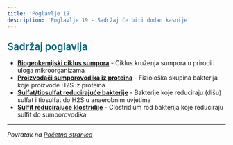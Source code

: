```yaml
---
title: 'Poglavlje 19'
description: 'Poglavlje 19 - Sadržaj će biti dodan kasnije'
---
```



<h3 style="color: #096279; font-size: 1.4rem; font-weight: 600; margin: 1.5rem 0 1rem 0;">Sadržaj poglavlja</h3>

- **[Biogeokemijski ciklus sumpora](/poglavlje-19/biogeokemijski-ciklus-sumpora)** - Ciklus kruženja sumpora u prirodi i uloga mikroorganizama
- **[Proizvođači sumporovodika iz proteina](/poglavlje-19/proizvodaci-sumporovodika-iz-proteina)** - Fiziološka skupina bakterija koje proizvode H2S iz proteina
- **[Sulfat/tiosulfat reducirajuće bakterije](/poglavlje-19/sulfat-i-tiosulfat-reducirajuce-bakterije)** - Bakterije koje reduciraju (dišu) sulfat i tiosulfat do H2S u anaerobnim uvjetima
- **[Sulfit reducirajuće klostridije](/poglavlje-19/sulfit-reducirajuce-klostridije)** - Clostridium rod bakterija koje reduciraju sulfit do sumporovodika

---

*Povratak na [Početna stranica](/)*
